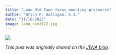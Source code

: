 ```yaml
---
title: "Lamu Old Town faces mounting pressures"
author: "Bryan P. Galligan, S.J."
date: "11/16/2022"
image: lamu_nov2022.jpg
---
```


![](lamu_nov2022.jpg)

*This post was originally shared on the [JENA blog](https://www.ej.jesuits.africa/lamu-old-town-faces-mounting-pressures-under-climate-change-and-large-scale-infrastructure-development/).*
